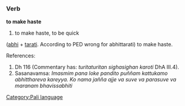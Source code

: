 =={{pi}}==
[[Category:Pali language]]

=== Verb ===
'''to make haste'''

# to make haste, to be quick

([[abhi]] + [[tarati]]. According to PED wrong for abhittarati) to make haste.

References:

# Dh 116 (Commentary has: ''turitaturitan sighasighan karoti'' DhA III.4).
# Sasanavamsa:  ''Imasmim  pana  loke  pandito  puññam  kattukamo  abhitthareva  kareyya.  Ko nama jañña ajje va suve va parasuve va maranam bhavissabhiti''